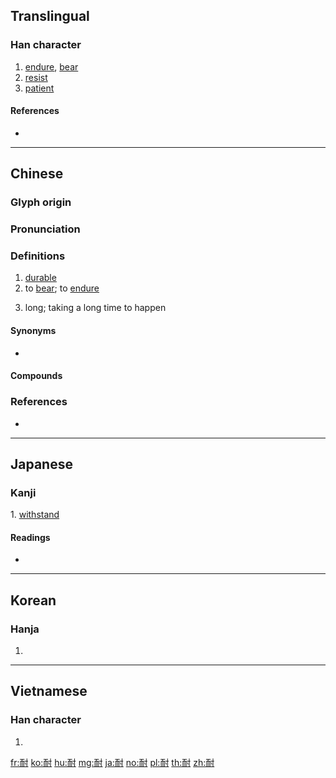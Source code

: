 {{character info/new}}
==Translingual==

===Han character===
{{Han char|rn=126|rad=而|as=03|sn=9|four=14200|canj=MBDI|ids=⿰而寸}}

# [[endure]], [[bear]]
# [[resist]]
# [[patient]]

====References====
* {{Han ref|kx=0962.010|dkj=28879|dj=1409.240|hdz=42811.030|uh=8010|ud=32784|bh=AD40|bd=44352}}

----

==Chinese==
{{zh-forms}}

===Glyph origin===
{{Han etym}}

===Pronunciation===
{{zh-pron
|m=nài
|ma=y
|c=noi6,nang4
|h=pfs=nai
|mn=nāi
|mc=y
|oc=y
|cat=a,v
}}

===Definitions===
{{zh-hanzi}}

# [[durable]]
# to [[bear]]; to [[endure]]
# {{lb|zh|Cantonese|of time}} long; taking a long time to happen
#: {{zh-x|我 已經 等 咗 好 耐 呀！|I've already waited forever!|C}}
#: {{zh-x|你 去 咗 咁 死 耐 先 買 咗 一 件 衫？|You went for so long and only got one darn shirt?|C}}

====Synonyms====
* {{sense|Cantonese: long}} {{q|Standard Mandarin}} {{zh-l|久}}

====Compounds====
{{zh-der|不可耐|不寧不耐|不耐|不耐心煩|不耐煩|俗不可耐|刻苦耐勞|叵耐|吃苦耐勞|尀耐|忍耐|急不可耐|施耐庵|末耐何|沒耐煩|等耐|美耐板|美耐皿|耐不住|耐久|耐久品|耐久朋|耐久財|耐人尋味|耐儲大蒜|耐力|耐勞|耐可|耐寒|耐心|耐性|耐撞|耐旱|耐火材料|耐火磚|耐煩|耐熱|耐用|耐看|耐著性子|耐震|耐頭|耐龍|能耐|難耐|頗耐}}

===References===
* {{R:yue:Hanzi}}

----

==Japanese==

===Kanji===
{{ja-kanji|grade=c|rs=而03}}

1. [[withstand]]

====Readings====
* {{ja-readings|goon=[[ない]] (nai), [[のう]] (nō)|kanon=[[だい]] (dai), [[どう]] (dō)|kanyoon=[[たい]] (tai)|kun=[[たえる]] (taeru)|nanori=}}

----

==Korean==

===Hanja===
{{ko-hanja|hangeul=내|eumhun=|rv=nae|mr=nae|y=nay}}

# {{defn|lang=ko|sort=而03}}

----

==Vietnamese==

===Han character===
{{vi-hantu|[[nại]], [[naị]], [[nài]], [[nề]]|rs=而03}}

# {{defn|lang=vi|sort=而03}}

[[fr:耐]]
[[ko:耐]]
[[hu:耐]]
[[mg:耐]]
[[ja:耐]]
[[no:耐]]
[[pl:耐]]
[[th:耐]]
[[zh:耐]]